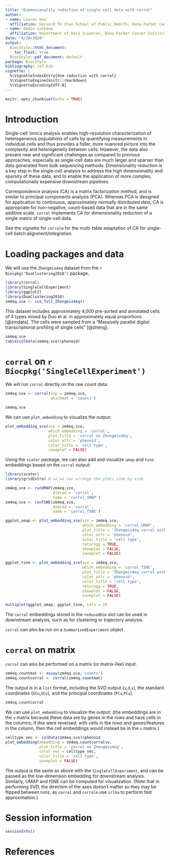 ```yaml
---
title: "Dimensionality reduction of single cell data with corral"
author: 
- name: Lauren Hsu
  affiliation: Harvard TH Chan School of Public Health; Dana-Farber Cancer Institute
- name: Aedin Culhane
  affiliation: Department of Data Sciences, Dana-Farber Cancer Institute, Department of Biostatistics, Harvard TH Chan School of Public Health
date: "4/28/2020"
output:
  BiocStyle::html_document:
    toc_float: true
  BiocStyle::pdf_document: default
package: BiocStyle
bibliography: ref.bib
vignette: |
  %\VignetteIndexEntry{dim reduction with corral}
  %\VignetteEngine{knitr::rmarkdown}
  %\VignetteEncoding{UTF-8}
---
```


```r
knitr::opts_chunk$set(echo = TRUE)
```

# Introduction

Single-cell 'omics analysis enables high-resolution characterization of heterogeneous populations of cells by quantifying measurements in individual cells and thus provides a fuller, more nuanced picture into the complexity and heterogeneity between cells. However, the data also present new and significant challenges as compared to previous approaches, especially as single-cell data are much larger and sparser than data generated from bulk sequencing methods. Dimensionality reduction is a key step in the single-cell analysis to address the high dimensionality and sparsity of these data, and to enable the application of more complex, computationally expensive downstream pipelines.

Correspondence analysis (CA) is a matrix factorization method, and is similar to principal components analysis (PCA). Whereas PCA is designed for application to continuous, approximately normally distributed data, CA is appropriate for non-negative, count-based data that are in the same additive scale. `corral` implements CA for dimensionality reduction of a single matrix of single-cell data. 

See the vignette for `corralm` for the multi-table adaptation of CA for single-cell batch alignment/integration.

# Loading packages and data

We will use the `Zhengmix4eq` dataset from the `r Biocpkg('DuoClustering2018')` package.

```r
library(corral)
library(SingleCellExperiment)
library(ggplot2)
library(DuoClustering2018)
zm4eq.sce <- sce_full_Zhengmix4eq()
```

This dataset includes approximately 4,000 pre-sorted and annotated cells of 4 types mixed by Duo et al. in approximately equal proportions [@zmdata]. The cells were sampled from a "Massively parallel digital transcriptional profiling of single cells" [@zheng].

```r
zm4eq.sce
table(colData(zm4eq.sce)$phenoid)
```


# `corral` on `r Biocpkg('SingleCellExperiment')`

We will run `corral` directly on the raw count data:

```r
zm4eq.sce <- corral(inp = zm4eq.sce, 
                    whichmat = 'counts')

zm4eq.sce
```

We can use `plot_embedding` to visualize the output:

```r
plot_embedding_sce(sce = zm4eq.sce,
                   which_embedding = 'corral',
                   plot_title = 'corral on Zhengmix4eq',
                   color_attr = 'phenoid',
                   color_title = 'cell type',
                   saveplot = FALSE)
```

Using the `scater` package, we can also add and visualize `umap` and `tsne` embeddings based on the `corral` output:

```r
library(scater)
library(gridExtra) # so we can arrange the plots side by side

zm4eq.sce <- runUMAP(zm4eq.sce,
                     dimred = 'corral',
                     name = 'corral_UMAP')
zm4eq.sce <- runTSNE(zm4eq.sce,
                     dimred = 'corral',
                     name = 'corral_TSNE')

ggplot_umap <- plot_embedding_sce(sce = zm4eq.sce,
                                  which_embedding = 'corral_UMAP',
                                  plot_title = 'Zhengmix4eq corral with UMAP',
                                  color_attr = 'phenoid',
                                  color_title = 'cell type',
                                  returngg = TRUE,
                                  showplot = FALSE,
                                  saveplot = FALSE)

ggplot_tsne <- plot_embedding_sce(sce = zm4eq.sce,
                                  which_embedding = 'corral_TSNE',
                                  plot_title = 'Zhengmix4eq corral with tSNE',
                                  color_attr = 'phenoid',
                                  color_title = 'cell type',
                                  returngg = TRUE,
                                  showplot = FALSE,
                                  saveplot = FALSE)

multiplot(ggplot_umap, ggplot_tsne, cols = 2)

```

The `corral` embeddings stored in the `reducedDim` slot can be used in downstream analysis, such as for clustering or trajectory analysis.

`corral` can also be run on a `SummarizedExperiment` object.

# `corral` on matrix

`corral` can also be performed on a matrix (or matrix-like) input.

```r
zm4eq.countmat <- assay(zm4eq.sce,'counts')
zm4eq.countcorral <- corral(zm4eq.countmat)
```

The output is in a `list` format, including the SVD output (`u`,`d`,`v`), the standard coordinates (`SCu`,`SCv`), and the principal coordinates (`PCu`,`PCv`).

```r
zm4eq.countcorral
```

We can use `plot_embedding` to visualize the output:
(the embeddings are in the `v` matrix because these data are by genes in the rows and have cells in the columns; if this were reversed, with cells in the rows and genes/features in the column, then the cell embeddings would instead be in the `u` matrix.)
```r
celltype_vec <- colData(zm4eq.sce)$phenoid
plot_embedding(embedding = zm4eq.countcorral$v,
               plot_title = 'corral on Zhengmix4eq',
               color_vec = celltype_vec,
               color_title = 'cell type',
               saveplot = FALSE)
```

The output is the same as above with the `SingleCellExperiment`, and can be passed as the low-dimension embedding for downstream analysis. Similarly, UMAP and tSNE can be computed for visualization. (Note that in performing SVD, the direction of the axes doesn't matter so they may be flipped between runs, as `corral` and `corralm` use `irlba` to perform fast approximation.)

# Session information

```r
sessionInfo()
```

# References